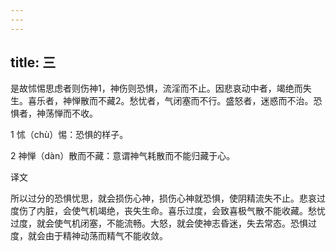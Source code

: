 ```yaml
---
---
---
```

title: 三
---




是故怵惕思虑者则伤神1，神伤则恐惧，流淫而不止。因悲哀动中者，竭绝而失生。喜乐者，神惮散而不藏2。愁忧者，气闭塞而不行。盛怒者，迷惑而不治。恐惧者，神荡惮而不收。

1 怵（chù）惕：恐惧的样子。

2 神惮（dàn）散而不藏：意谓神气耗散而不能归藏于心。

译文

所以过分的恐惧忧思，就会损伤心神，损伤心神就恐惧，使阴精流失不止。悲哀过度伤了内脏，会使气机竭绝，丧失生命。喜乐过度，会致喜极气散不能收藏。愁忧过度，就会使气机闭塞，不能流畅。大怒，就会使神志昏迷，失去常态。恐惧过度，就会由于精神动荡而精气不能收敛。